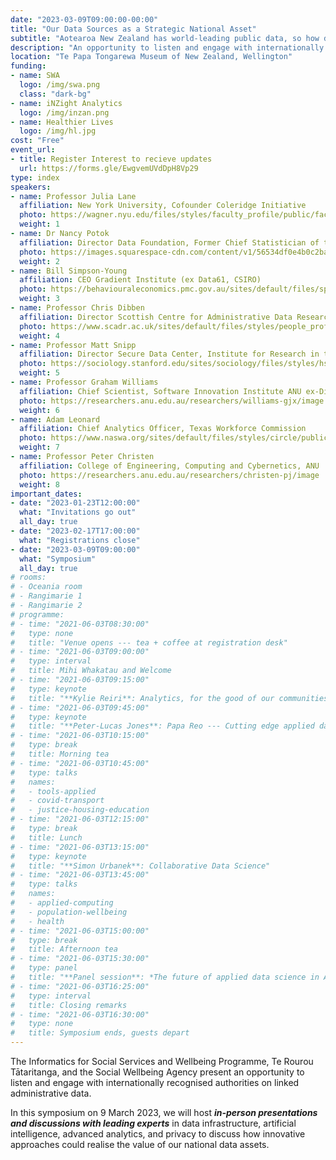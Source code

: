 ```yaml
---
date: "2023-03-09T09:00:00-00:00"
title: "Our Data Sources as a Strategic National Asset"
subtitle: "Aotearoa New Zealand has world-leading public data, so how do we realise the value of these data assets?"
description: "An opportunity to listen and engage with internationally recognised authorities on linked administrative data."
location: "Te Papa Tongarewa Museum of New Zealand, Wellington"
funding:
- name: SWA
  logo: /img/swa.png
  class: "dark-bg"
- name: iNZight Analytics
  logo: /img/inzan.png
- name: Healthier Lives
  logo: /img/hl.jpg
cost: "Free"
event_url:
- title: Register Interest to recieve updates
  url: https://forms.gle/EwgvemUVdDpH8Vp29
type: index
speakers:
- name: Professor Julia Lane
  affiliation: New York University, Cofounder Coleridge Initiative
  photo: https://wagner.nyu.edu/files/styles/faculty_profile/public/faculty/headshots/Julia-Lane_2.jpg?itok=37RrLxC9
  weight: 1
- name: Dr Nancy Potok
  affiliation: Director Data Foundation, Former Chief Statistician of the USA
  photo: https://images.squarespace-cdn.com/content/v1/56534df0e4b0c2babdb6644d/1582925262072-MB2LGDFPG8P9ZB9J54GZ/Nancy_Potok.jpg?format=500w
  weight: 2
- name: Bill Simpson-Young
  affiliation: CEO Gradient Institute (ex Data61, CSIRO)
  photo: https://behaviouraleconomics.pmc.gov.au/sites/default/files/speakers/Bill-Simpson-Young.jpg
  weight: 3
- name: Professor Chris Dibben
  affiliation: Director Scottish Centre for Administrative Data Research, Co-Director International Population Data Linkage Network
  photo: https://www.scadr.ac.uk/sites/default/files/styles/people_profiles_pic/public/Chris%20Dibben.JPG?itok=CnUPwUPt
  weight: 4
- name: Professor Matt Snipp
  affiliation: Director Secure Data Center, Institute for Research in the Social Sciences, Stanford University
  photo: https://sociology.stanford.edu/sites/sociology/files/styles/hs_medium_square_360x360/public/media/people/mattsnipp_2.jpg?h=ec29f111&itok=I0CXNmic
  weight: 5
- name: Professor Graham Williams
  affiliation: Chief Scientist, Software Innovation Institute ANU ex-Director of Data Science at Microsoft
  photo: https://researchers.anu.edu.au/researchers/williams-gjx/image
  weight: 6
- name: Adam Leonard
  affiliation: Chief Analytics Officer, Texas Workforce Commission
  photo: https://www.naswa.org/sites/default/files/styles/circle/public/2021-02/adamleonard_0.png?itok=TwZISn3R
  weight: 7
- name: Professor Peter Christen
  affiliation: College of Engineering, Computing and Cybernetics, ANU
  photo: https://researchers.anu.edu.au/researchers/christen-pj/image
  weight: 8
important_dates:
- date: "2023-01-23T12:00:00"
  what: "Invitations go out"
  all_day: true
- date: "2023-02-17T17:00:00"
  what: "Registrations close"
- date: "2023-03-09T09:00:00"
  what: "Symposium"
  all_day: true
# rooms:
# - Oceania room
# - Rangimarie 1
# - Rangimarie 2
# programme:
# - time: "2021-06-03T08:30:00"
#   type: none
#   title: "Venue opens --- tea + coffee at registration desk"
# - time: "2021-06-03T09:00:00"
#   type: interval
#   title: Mihi Whakatau and Welcome
# - time: "2021-06-03T09:15:00"
#   type: keynote
#   title: "**Kylie Reiri**: Analytics, for the good of our communities"
# - time: "2021-06-03T09:45:00"
#   type: keynote
#   title: "**Peter-Lucas Jones**: Papa Reo --- Cutting edge applied data"
# - time: "2021-06-03T10:15:00"
#   type: break
#   title: Morning tea
# - time: "2021-06-03T10:45:00"
#   type: talks
#   names:
#   - tools-applied
#   - covid-transport
#   - justice-housing-education
# - time: "2021-06-03T12:15:00"
#   type: break
#   title: Lunch
# - time: "2021-06-03T13:15:00"
#   type: keynote
#   title: "**Simon Urbanek**: Collaborative Data Science"
# - time: "2021-06-03T13:45:00"
#   type: talks
#   names:
#   - applied-computing
#   - population-wellbeing
#   - health
# - time: "2021-06-03T15:00:00"
#   type: break
#   title: Afternoon tea
# - time: "2021-06-03T15:30:00"
#   type: panel
#   title: "**Panel session**: *The future of applied data science in Aotearoa --- Opportunities and issues*"
# - time: "2021-06-03T16:25:00"
#   type: interval
#   title: Closing remarks
# - time: "2021-06-03T16:30:00"
#   type: none
#   title: Symposium ends, guests depart
---
```


The Informatics for Social Services and Wellbeing Programme, Te Rourou Tātaritanga, and the Social Wellbeing Agency present an opportunity to listen and engage with internationally recognised authorities on linked administrative data.

In this symposium on 9 March 2023, we will host ***in-person presentations and discussions with leading experts*** in data infrastructure, artificial intelligence, advanced analytics, and privacy to discuss how innovative approaches could realise the value of our national data assets.
